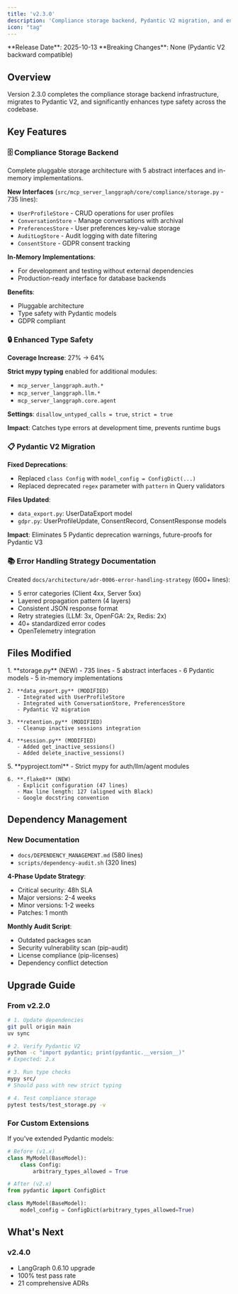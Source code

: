 ```yaml
---
title: 'v2.3.0'
description: 'Compliance storage backend, Pydantic V2 migration, and enhanced type safety'
icon: "tag"
---
```


<Note type="info">
  **Release Date**: 2025-10-13
  **Breaking Changes**: None (Pydantic V2 backward compatible)
</Note>

## Overview

Version 2.3.0 completes the compliance storage backend infrastructure, migrates to Pydantic V2, and significantly enhances type safety across the codebase.

## Key Features

### 🗄️ Compliance Storage Backend

Complete pluggable storage architecture with 5 abstract interfaces and in-memory implementations.

**New Interfaces** (`src/mcp_server_langgraph/core/compliance/storage.py` - 735 lines):
- `UserProfileStore` - CRUD operations for user profiles
- `ConversationStore` - Manage conversations with archival
- `PreferencesStore` - User preferences key-value storage
- `AuditLogStore` - Audit logging with date filtering
- `ConsentStore` - GDPR consent tracking

**In-Memory Implementations**:
- For development and testing without external dependencies
- Production-ready interface for database backends

**Benefits**:
- Pluggable architecture
- Type safety with Pydantic models
- GDPR compliant

### 🔒 Enhanced Type Safety

**Coverage Increase**: 27% → 64%

**Strict mypy typing** enabled for additional modules:
- `mcp_server_langgraph.auth.*`
- `mcp_server_langgraph.llm.*`
- `mcp_server_langgraph.core.agent`

**Settings**: `disallow_untyped_calls = true`, `strict = true`

**Impact**: Catches type errors at development time, prevents runtime bugs

### 📋 Pydantic V2 Migration

**Fixed Deprecations**:
- Replaced `class Config` with `model_config = ConfigDict(...)`
- Replaced deprecated `regex` parameter with `pattern` in Query validators

**Files Updated**:
- `data_export.py`: UserDataExport model
- `gdpr.py`: UserProfileUpdate, ConsentRecord, ConsentResponse models

**Impact**: Eliminates 5 Pydantic deprecation warnings, future-proofs for Pydantic V3

### 📚 Error Handling Strategy Documentation

Created `docs/architecture/adr-0006-error-handling-strategy` (600+ lines):
- 5 error categories (Client 4xx, Server 5xx)
- Layered propagation pattern (4 layers)
- Consistent JSON response format
- Retry strategies (LLM: 3x, OpenFGA: 2x, Redis: 2x)
- 40+ standardized error codes
- OpenTelemetry integration

## Files Modified

<AccordionGroup>
  <Accordion title="Compliance Module (4 files)" icon="database">
    1. **storage.py** (NEW) - 735 lines
       - 5 abstract interfaces
       - 6 Pydantic models
       - 5 in-memory implementations

    2. **data_export.py** (MODIFIED)
       - Integrated with UserProfileStore
       - Integrated with ConversationStore, PreferencesStore
       - Pydantic V2 migration

    3. **retention.py** (MODIFIED)
       - Cleanup inactive sessions integration

    4. **session.py** (MODIFIED)
       - Added get_inactive_sessions()
       - Added delete_inactive_sessions()
  </Accordion>

  <Accordion title="Configuration (2 files)" icon="gear">
    5. **pyproject.toml**
       - Strict mypy for auth/llm/agent modules

    6. **.flake8** (NEW)
       - Explicit configuration (47 lines)
       - Max line length: 127 (aligned with Black)
       - Google docstring convention
  </Accordion>
</AccordionGroup>

## Dependency Management

### New Documentation
- `docs/DEPENDENCY_MANAGEMENT.md` (580 lines)
- `scripts/dependency-audit.sh` (320 lines)

**4-Phase Update Strategy**:
- Critical security: 48h SLA
- Major versions: 2-4 weeks
- Minor versions: 1-2 weeks
- Patches: 1 month

**Monthly Audit Script**:
- Outdated packages scan
- Security vulnerability scan (pip-audit)
- License compliance (pip-licenses)
- Dependency conflict detection

## Upgrade Guide

### From v2.2.0

```bash
# 1. Update dependencies
git pull origin main
uv sync

# 2. Verify Pydantic V2
python -c "import pydantic; print(pydantic.__version__)"
# Expected: 2.x

# 3. Run type checks
mypy src/
# Should pass with new strict typing

# 4. Test compliance storage
pytest tests/test_storage.py -v
```

### For Custom Extensions

If you've extended Pydantic models:
```python
# Before (v1.x)
class MyModel(BaseModel):
    class Config:
        arbitrary_types_allowed = True

# After (v2.x)
from pydantic import ConfigDict

class MyModel(BaseModel):
    model_config = ConfigDict(arbitrary_types_allowed=True)
```

## What's Next

### v2.4.0
- LangGraph 0.6.10 upgrade
- 100% test pass rate
- 21 comprehensive ADRs
